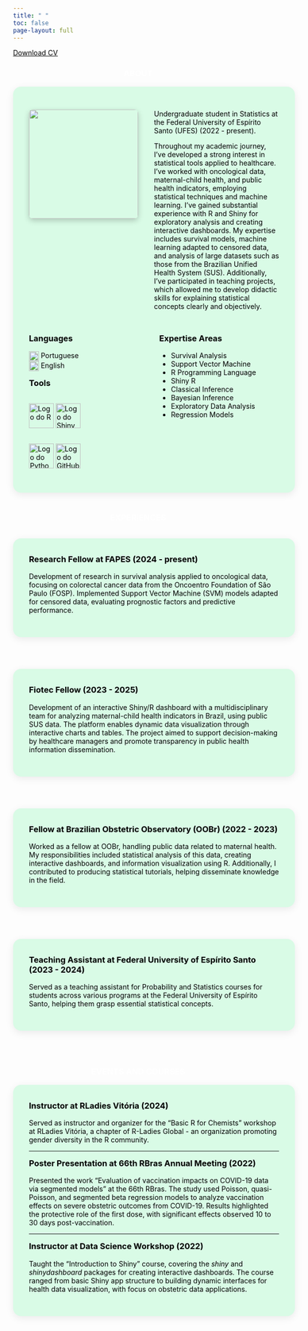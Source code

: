 ```yaml
---
title: " "
toc: false
page-layout: full
---
```


<!-- ESTILOS GERAIS -->

```{=html}
<style>
.card {
  background-color: #d9fbe6; /* verde menta claro */
  color: black;
  border-radius: 16px;
  box-shadow: 0 4px 16px rgba(0, 0, 0, 0.08);
  padding: 2rem;
  margin-bottom: 2.5rem;
  width: 100%;
  max-width: 900px;
  margin-left: auto;
  margin-right: auto;
}
.card h2, .card h3 {
  margin-top: 0;
}
.card-grid {
  display: grid;
  grid-template-columns: repeat(auto-fit, minmax(320px, 1fr));
  gap: 1.5rem;
  margin: 2rem auto;
  max-width: 1000px;
}
.profile-container {
  display: flex;
  align-items: flex-start;
  gap: 2rem;
  margin-bottom: 2rem;
}
.profile-photo {
  width: 220px;
  height: auto;
  box-shadow: 0 4px 12px rgba(0, 0, 0, 0.2);
  border-radius: 8px;
}


</style>
```
<a href="mariana_freitas_cv.pdf" class="btn-download" download style="color: black; text-align: center;"> Download CV </a>

<section id="about">

<h3 style="text-align: center; color: white;">

ABOUT

</h3>

::: card
```{=html}
<style>
  .profile-container {
    display: flex;
    align-items: flex-start;
    gap: 2rem;
    margin-bottom: 2rem;
  }

.profile-photo {
  width: 220px;
  height: auto;
  box-shadow: 0 4px 12px rgba(0, 0, 0, 0.2);
  border: none;
  border-radius: 8px;
}
</style>
```
::: profile-container
<img src="images/profile.jpeg" alt=" " class="profile-photo"/>

<div>

Undergraduate student in Statistics at the Federal University of Espírito Santo (UFES) (2022 - present).

Throughout my academic journey, I've developed a strong interest in statistical tools applied to healthcare. I've worked with oncological data, maternal-child health, and public health indicators, employing statistical techniques and machine learning. I've gained substantial experience with R and Shiny for exploratory analysis and creating interactive dashboards. My expertise includes survival models, machine learning adapted to censored data, and analysis of large datasets such as those from the Brazilian Unified Health System (SUS). Additionally, I've participated in teaching projects, which allowed me to develop didactic skills for explaining statistical concepts clearly and objectively.

</div>
:::

::: columns
::: {.column width="50%"}
### **Languages**

<img src="https://flagcdn.com/br.svg" width="20" style="vertical-align:middle"/> Portuguese\
<img src="https://flagcdn.com/gb.svg" width="20" style="vertical-align:middle"/> English

### **Tools**

::: {style="display: flex; gap: 10px; flex-wrap: wrap; align-items: center;"}
<img src="images/R_logo.png" alt="Logo do R" width="50px"/> <img src="images/shiny_logo.png" alt="Logo do Shiny" width="50px"/>
:::

::: {style="display: flex; gap: 10px; flex-wrap: wrap; align-items: center;"}
<img src="images/python_logo.png" alt="Logo do Python" width="50px"/> <img src="images/github_logo.png" alt="Logo do GitHub" width="50px"/>
:::
:::

::: {.column width="50%"}
### **Expertise Areas**

-   Survival Analysis\
-   Support Vector Machine\
-   R Programming Language\
-   Shiny R\
-   Classical Inference\
-   Bayesian Inference\
-   Exploratory Data Analysis\
-   Regression Models
:::
:::
:::

</section>

<!-- SEÇÃO EXPERIÊNCIAS -->

<section id="experiences">

<h3 style="text-align: center; color: white;">

EXPERIENCES

</h3>

::: card-grid
::: card
### **Research Fellow at FAPES** (2024 - present)

Development of research in survival analysis applied to oncological data, focusing on colorectal cancer data from the Oncoentro Foundation of São Paulo (FOSP). Implemented Support Vector Machine (SVM) models adapted for censored data, evaluating prognostic factors and predictive performance.
:::

::: card
### **Fiotec Fellow** (2023 - 2025)

Development of an interactive Shiny/R dashboard with a multidisciplinary team for analyzing maternal-child health indicators in Brazil, using public SUS data. The platform enables dynamic data visualization through interactive charts and tables. The project aimed to support decision-making by healthcare managers and promote transparency in public health information dissemination.
:::

::: card
### **Fellow at Brazilian Obstetric Observatory (OOBr)** (2022 - 2023)

Worked as a fellow at OOBr, handling public data related to maternal health. My responsibilities included statistical analysis of this data, creating interactive dashboards, and information visualization using R. Additionally, I contributed to producing statistical tutorials, helping disseminate knowledge in the field.
:::

::: card
### **Teaching Assistant at Federal University of Espírito Santo** (2023 - 2024)

Served as a teaching assistant for Probability and Statistics courses for students across various programs at the Federal University of Espírito Santo, helping them grasp essential statistical concepts.
:::
:::

</section>

<!-- SEÇÃO EVENTOS E CURSOS -->

<section id="events">

<h3 style="text-align: center; color: white;">

EVENTS AND COURSES

</h3>

::: card
### **Instructor at RLadies Vitória** (2024)

Served as instructor and organizer for the "Basic R for Chemists" workshop at RLadies Vitória, a chapter of R-Ladies Global - an organization promoting gender diversity in the R community.

------------------------------------------------------------------------

### **Poster Presentation at 66th RBras Annual Meeting** (2022)

Presented the work "Evaluation of vaccination impacts on COVID-19 data via segmented models" at the 66th RBras. The study used Poisson, quasi-Poisson, and segmented beta regression models to analyze vaccination effects on severe obstetric outcomes from COVID-19. Results highlighted the protective role of the first dose, with significant effects observed 10 to 30 days post-vaccination.

------------------------------------------------------------------------

### **Instructor at Data Science Workshop** (2022)

Taught the "Introduction to Shiny" course, covering the *shiny* and *shinydashboard* packages for creating interactive dashboards. The course ranged from basic Shiny app structure to building dynamic interfaces for health data visualization, with focus on obstetric data applications.
:::

</section>
